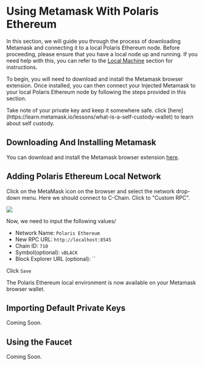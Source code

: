 
# Using Metamask With Polaris Ethereum

In this section, we will guide you through the process of
downloading Metamask and connecting it to a local Polaris Ethereum node.
Before proceeding, please ensure that you have a local node up and running.
If you need help with this, you can refer to the [Local Machine](./running-a-node/running-locally) section for instructions.

To begin, you will need to download and install the Metamask browser extension.
Once installed, you can then connect your Injected Metamask to your local Polaris Ethereum
node by following the steps provided in this section.

<Callout type="warning" emoji="⚠️">
  Take note of your private key and keep it somewhere safe. click
  [here](https://learn.metamask.io/lessons/what-is-a-self-custody-wallet) to
  learn about self custody.
</Callout>

## Downloading And Installing Metamask

You can download and install the Metamask browser extension [here](https://metamask.io/download/).

## Adding Polaris Ethereum Local Network

Click on the MetaMask icon on the browser and select the network drop-down menu. Here we should connect to C-Chain. Click to "Custom RPC".

![](/metamask-add-network.png)

Now, we need to input the following values/

- Network Name: `Polaris Ethereum`
- New RPC URL: `http://localhost:8545`
- Chain ID: `710`
- Symbol(optional): `vBLACK`
- Block Explorer URL (optional): ``

Click `Save`

The Polaris Ethereum local environment is now available on your Metamask browser wallet.

## Importing Default Private Keys

Coming Soon.

## Using the Faucet

Coming Soon.
